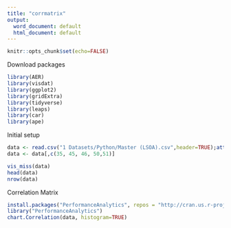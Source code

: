 ---
title: "corrmatrix"
output:
  word_document: default
  html_document: default
---

```{r setup, include=FALSE}
knitr::opts_chunk$set(echo=FALSE)
```

Download packages

```{r}
library(AER)
library(visdat)
library(ggplot2)
library(gridExtra)
library(tidyverse)
library(leaps)
library(car)
library(ape)

```

Initial setup

```{r}
data <- read.csv("1 Datasets/Python/Master (LSOA).csv",header=TRUE);attach(data)
data <- data[,c(35, 45, 46, 50,51)]

vis_miss(data)
head(data)
nrow(data)

```

Correlation Matrix

```{r}
install.packages("PerformanceAnalytics", repos = "http://cran.us.r-project.org")
library("PerformanceAnalytics")
chart.Correlation(data, histogram=TRUE)

```

